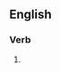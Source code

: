 ==English==

===Verb===
{{head|en|present participle}}

# {{present participle of|peculate|lang=en|nocat=1}}